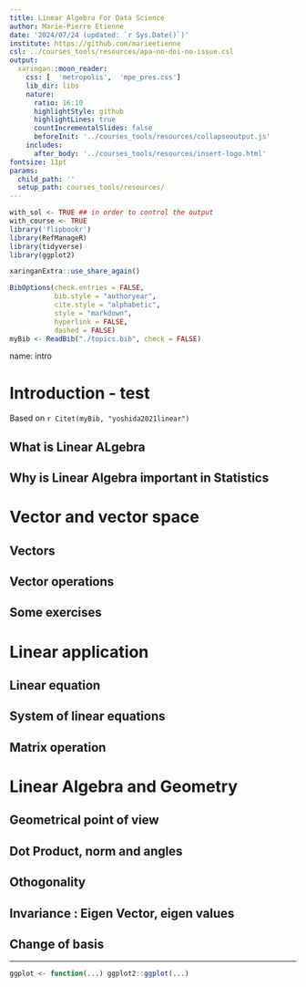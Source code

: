 ```yaml
---
title: Linear Algebra For Data Science
author: Marie-Pierre Etienne
date: '2024/07/24 (updated: `r Sys.Date()`)'
institute: https://github.com/marieetienne
csl: ../courses_tools/resources/apa-no-doi-no-issue.csl
output:
  xaringan::moon_reader:
    css: [  'metropolis',  'mpe_pres.css']
    lib_dir: libs
    nature:
      ratio: 16:10
      highlightStyle: github
      highlightLines: true
      countIncrementalSlides: false
      beforeInit: '../courses_tools/resources/collapseoutput.js'
    includes:
      after_body: '../courses_tools/resources/insert-logo.html'
fontsize: 11pt
params:
  child_path: ''
  setup_path: courses_tools/resources/
---
```




```r
with_sol <- TRUE ## in order to control the output
with_course <- TRUE
library('flipbookr')
library(RefManageR)
library(tidyverse)
library(ggplot2)
```

```r
xaringanExtra::use_share_again()
```

```r
BibOptions(check.entries = FALSE,
           bib.style = "authoryear",
           cite.style = "alphabetic",
           style = "markdown",
           hyperlink = FALSE,
           dashed = FALSE)
myBib <- ReadBib("./topics.bib", check = FALSE)
```

name: intro

# Introduction - test

Based on `r Citet(myBib, "yoshida2021linear")` 

## What is Linear ALgebra

## Why is Linear Algebra important in Statistics

# Vector and vector space

## Vectors

## Vector operations

## Some exercises

# Linear application

## Linear equation 

## System of linear equations

## Matrix operation

# Linear Algebra and Geometry

## Geometrical point of view

## Dot Product, norm and angles

## Othogonality

## Invariance : Eigen Vector, eigen values

## Change of basis 

---

```r
ggplot <- function(...) ggplot2::ggplot(...) 
```



